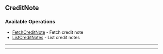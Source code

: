 
## CreditNote

### Available Operations

* [FetchCreditNote](/resources/credit_note/fetch_credit_note) - Fetch credit note
* [ListCreditNotes](/resources/credit_note/list_credit_notes) - List credit notes

---
<FetchCreditNote />

---
<ListCreditNotes />
